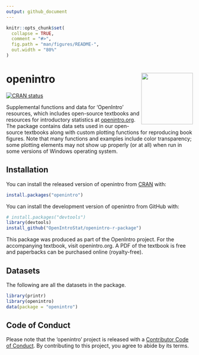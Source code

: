 ```yaml
---
output: github_document
---
```


```r
knitr::opts_chunk$set(
  collapse = TRUE,
  comment = "#>",
  fig.path = "man/figures/README-",
  out.width = "80%"
)
```

# openintro <a href="https://www.openintro.org/"><img src="https://github.com/OpenIntroStat/openintro-r-package/blob/master/man/figures/openintro-hex.jpg?raw=true" align="right" height="139" /></a>

<!-- badges: start -->
[![CRAN status](https://www.r-pkg.org/badges/version/openintro)](https://cran.r-project.org/package=openintro)
<!-- badges: end -->


Supplemental functions and data for 'OpenIntro' resources, which includes 
open-source textbooks and resources for introductory statistics at 
[openintro.org](https://www.openintro.org/). The package contains data sets used 
in our open-source textbooks along with custom plotting functions for reproducing 
book figures. Note that many functions and examples include color transparency; 
some plotting elements may not show up properly (or at all) when run in some 
versions of Windows operating system.

## Installation

You can install the released version of openintro from [CRAN](https://CRAN.R-project.org) with:

``` r
install.packages("openintro")
```

You can install the development version of openintro from GitHub with:

``` r
# install.packages("devtools")
library(devtools)
install_github("OpenIntroStat/openintro-r-package")
```

This package was produced as part of the OpenIntro project. For the accompanying 
textbook, visit openintro.org. A PDF of the textbook is free and paperbacks can 
be purchased online (royalty-free).

## Datasets

The following are all the datasets in the package.

```r
library(printr)
library(openintro)
data(package = "openintro")
```


## Code of Conduct

Please note that the 'openintro' project is released with a [Contributor Code of Conduct](CODE_OF_CONDUCT.md). By contributing to this project, you agree to abide by its terms.
